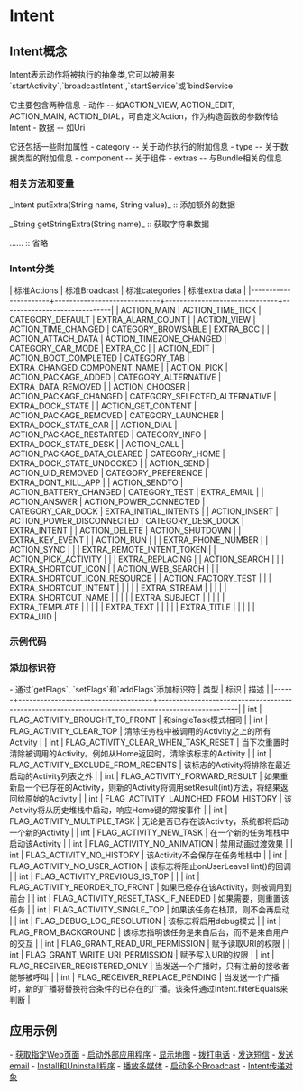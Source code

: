 = Intent =

== Intent概念 ==
Intent表示动作将被执行的抽象类,它可以被用来`startActivity`,`broadcastIntent`,`startService`或`bindService`

它主要包含两种信息
- 动作 -- 如ACTION_VIEW, ACTION_EDIT, ACTION_MAIN, ACTION_DIAL，可自定义Action，作为构造函数的参数传给Intent
- 数据 -- 如Uri

{{{class="brush:text"
自定义Action是给一个Intent赋值字符串形式的名字(android:name属性)，<intent-filter>标签用来匹配，符合这个名字的Intent则优先调用。
}}}

它还包括一些附加属性
- category -- 关于动作执行的附加信息
- type -- 关于数据类型的附加信息
- component -- 关于组件
- extras -- 与Bundle相关的信息

=== 相关方法和变量 ===
_Intent putExtra(String name, String value)_ :: 添加额外的数据

_String getStringExtra(String name)_ :: 获取字符串数据

...... :: 省略

=== Intent分类 ===
| 标准Actions            | 标准Broadcast                 | 标准categories                  | 标准extra data         |
|----------------------+-----------------------------+-------------------------------+------------------------------|
| ACTION_MAIN          | ACTION_TIME_TICK            | CATEGORY_DEFAULT              | EXTRA_ALARM_COUNT            | 
| ACTION_VIEW          | ACTION_TIME_CHANGED         | CATEGORY_BROWSABLE            | EXTRA_BCC                    |   
| ACTION_ATTACH_DATA   | ACTION_TIMEZONE_CHANGED     | CATEGORY_CAR_MODE             | EXTRA_CC                     |
| ACTION_EDIT          | ACTION_BOOT_COMPLETED       | CATEGORY_TAB                  | EXTRA_CHANGED_COMPONENT_NAME |
| ACTION_PICK          | ACTION_PACKAGE_ADDED        | CATEGORY_ALTERNATIVE          | EXTRA_DATA_REMOVED           |
| ACTION_CHOOSER       | ACTION_PACKAGE_CHANGED      | CATEGORY_SELECTED_ALTERNATIVE | EXTRA_DOCK_STATE             |
| ACTION_GET_CONTENT   | ACTION_PACKAGE_REMOVED      | CATEGORY_LAUNCHER             | EXTRA_DOCK_STATE_CAR         |
| ACTION_DIAL          | ACTION_PACKAGE_RESTARTED    | CATEGORY_INFO                 | EXTRA_DOCK_STATE_DESK        |
| ACTION_CALL          | ACTION_PACKAGE_DATA_CLEARED | CATEGORY_HOME                 | EXTRA_DOCK_STATE_UNDOCKED    |
| ACTION_SEND          | ACTION_UID_REMOVED          | CATEGORY_PREFERENCE           | EXTRA_DONT_KILL_APP          |
| ACTION_SENDTO        | ACTION_BATTERY_CHANGED      | CATEGORY_TEST                 | EXTRA_EMAIL                  |
| ACTION_ANSWER        | ACTION_POWER_CONNECTED      | CATEGORY_CAR_DOCK             | EXTRA_INITIAL_INTENTS        |
| ACTION_INSERT        | ACTION_POWER_DISCONNECTED   | CATEGORY_DESK_DOCK            | EXTRA_INTENT                 |
| ACTION_DELETE        | ACTION_SHUTDOWN             |                               | EXTRA_KEY_EVENT              |
| ACTION_RUN           |                             |                               | EXTRA_PHONE_NUMBER           |
| ACTION_SYNC          |                             |                               | EXTRA_REMOTE_INTENT_TOKEN    |
| ACTION_PICK_ACTIVITY |                             |                               | EXTRA_REPLACING              |
| ACTION_SEARCH        |                             |                               | EXTRA_SHORTCUT_ICON          |
| ACTION_WEB_SEARCH    |                             |                               | EXTRA_SHORTCUT_ICON_RESOURCE |
| ACTION_FACTORY_TEST  |                             |                               | EXTRA_SHORTCUT_INTENT        |
|                      |                             |                               | EXTRA_STREAM                 |
|                      |                             |                               | EXTRA_SHORTCUT_NAME          |
|                      |                             |                               | EXTRA_SUBJECT                |
|                      |                             |                               | EXTRA_TEMPLATE               |
|                      |                             |                               | EXTRA_TEXT                   |
|                      |                             |                               | EXTRA_TITLE                  |
|                      |                             |                               | EXTRA_UID                    |
  
=== 示例代码 ===
{{{class="brush:xml"
<activity android:name="NotesList" android:label="@string/title_notes_list">
    <intent-filter>
        <action android:name="android.intent.action.MAIN" />
        <action android:name="com.foxconn.ebook.noteslist" />
        <category android:name="android.intent.category.LAUNCHER" />
    </intent-filter>
    
    <intent-filter>
        <action android:name="android.intent.action.VIEW" />
        <action android:name="android.intent.action.EDIT" />
        <action android:name="android.intent.action.PICK" />
        <category android:name="android.intent.category.DEFAULT" />
        <data android:mimeType="vnd.android.cursor.dir/vnd.google.note" />
    </intent-filter>
    
    <intent-filter>
        <action android:name="android.intent.action.GET_CONTENT" />
        <category android:name="android.intent.category.DEFAULT" />
        <data android:mimeType="vnd.android.cursor.item/vnd.google.note" />
        <extra android:name="from" android:value="place">
    </intent-filter>
</activity>
}}}

=== 添加标识符 ===
- 通过`getFlags`, `setFlags`和`addFlags`添加标识符
| 类型 | 标识                                | 描述                                                                                               |
|------+-------------------------------------+----------------------------------------------------------------------------------------------------|
| int  | FLAG_ACTIVITY_BROUGHT_TO_FRONT      | 和singleTask模式相同                                                                               |
| int  | FLAG_ACTIVITY_CLEAR_TOP             | 清除任务栈中被调用的Activity之上的所有Activity                                                     |
| int  | FLAG_ACTIVITY_CLEAR_WHEN_TASK_RESET | 当下次重置时清除被调用的Activity。例如从Home返回时，清除该标志的Activity                           |
| int  | FLAG_ACTIVITY_EXCLUDE_FROM_RECENTS  | 该标志的Activity将排除在最近启动的Activity列表之外                                                 |
| int  | FLAG_ACTIVITY_FORWARD_RESULT        | 如果重新启一个已存在的Activity，则新的Activity将调用setResult(int)方法，将结果返回给原始的Activity |
| int  | FLAG_ACTIVITY_LAUNCHED_FROM_HISTORY | 该Activity将从历史堆栈中启动，响应Home键的常按事件                                                 |
| int  | FLAG_ACTIVITY_MULTIPLE_TASK         | 无论是否已存在该Activity，系统都将启动一个新的Activity                                             |
| int  | FLAG_ACTIVITY_NEW_TASK              | 在一个新的任务堆栈中启动该Activity                                                                 |
| int  | FLAG_ACTIVITY_NO_ANIMATION          | 禁用动画过渡效果                                                                                   |
| int  | FLAG_ACTIVITY_NO_HISTORY            | 该Activity不会保存在任务堆栈中                                                                     |
| int  | FLAG_ACTIVITY_NO_USER_ACTION        | 该标志将阻止onUserLeaveHint()的回调                                                                |
| int  | FLAG_ACTIVITY_PREVIOUS_IS_TOP       |                                                                                                    |
| int  | FLAG_ACTIVITY_REORDER_TO_FRONT      | 如果已经存在该Activity，则被调用到前台                                                             |
| int  | FLAG_ACTIVITY_RESET_TASK_IF_NEEDED  | 如果需要，则重置该任务                                                                             |
| int  | FLAG_ACTIVITY_SINGLE_TOP            | 如果该任务在栈顶，则不会再启动                                                                     |
| int  | FLAG_DEBUG_LOG_RESOLUTION           | 该标志将启用debug模式                                                                              |
| int  | FLAG_FROM_BACKGROUND                | 该标志指明该任务是来自后台，而不是来自用户的交互                                                   |
| int  | FLAG_GRANT_READ_URI_PERMISSION      | 赋予读取URI的权限                                                                                  |
| int  | FLAG_GRANT_WRITE_URI_PERMISSION     | 赋予写入URI的权限                                                                                  |
| int  | FLAG_RECEIVER_REGISTERED_ONLY       | 当发送一个广播时，只有注册的接收者能够被呼叫                                                       |
| int  | FLAG_RECEIVER_REPLACE_PENDING       | 当发送一个广播时，新的广播将替换符合条件的已存在的广播。该条件通过Intent.filterEquals来判断        |

== 应用示例 ==
- [[获取指定Web页面]]
- [[启动外部应用程序]]
- [[显示地图]]
- [[拨打电话]]
- [[发送短信]]
- [[发送email]]
- [[Install和Uninstall程序]]
- [[播放多媒体]]
- [[启动多个Broadcast]]
- [[Intent传递对象]]
